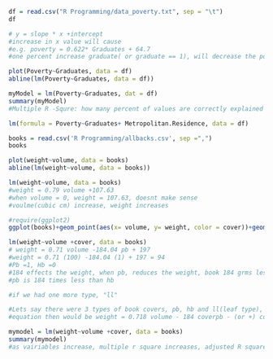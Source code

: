 ```{r}
df = read.csv("R Programming/data_poverty.txt", sep = "\t")
df
```

```{r}
# y = slope * x +intercept
#increase in x value will cause 
#e.g. poverty = 0.622* Graduates + 64.7
#one percent increase graduate( or graduate == 1), will decrease the poverty by 0.622 percent

plot(Poverty~Graduates, data = df)
abline(lm(Poverty~Graduates, data = df))

```
```{r}
myModel = lm(Poverty~Graduates, dat = df)
summary(myModel)
#Multiple R -Squre: how many percent of values are correctly explained by the model
```
```{r}
lm(formula = Poverty~Graduates+ Metropolitan.Residence, data = df)
```
```{r}
books = read.csv('R Programming/allbacks.csv', sep =",")
books
```

```{r}
plot(weight~volume, data = books)
abline(lm(weight~volume, data = books))
```
```{r}
lm(weight~volume, data = books)
#weight = 0.79 volume +107.63
#when volume = 0, weight = 107.63, doesnt make sense
#voulme(cubic cm) increase, weight increases
```
```{r}
#require(ggplot2)
ggplot(books)+geom_point(aes(x= volume, y= weight, color = cover))+geom_smooth(aes(x= volume, y= weight, color = cover), method ='lm', fill =NA)
```

```{r}
lm(weight~volume +cover, data = books)
# weight = 0.71 volume -184.04 pb + 197
#weight = 0.71 (100) -184.04 (1) + 197 = 94
#Pb =1, Hb =0
#184 effects the weight, when pb, reduces the weight, book 184 grms less then book is 184 less
#pb is 184 times less than hb

#if we had one more type, "ll"

#Lets say there were 3 types of book covers, pb, hb and ll(leaf type), in that case, we would create one more coverhb variable like coverpb made below. first, as usual, wewould put 0 for hb & ll(non pb) and 1 for pb in the coverpb column. Similaraly, in the coverhb varaible we would put 1 for hb and 0 for non-hb varaible ie(pb & ll)
#equation then would be weight = 0.718 volume - 184 coverpb - (or +) coverhb value

```

```{r}
mymodel = lm(weight~volume +cover, data = books)
summary(mymodel)
#as vairiables increase, multiple r square increases, adjusted R square controls the added variables
```


